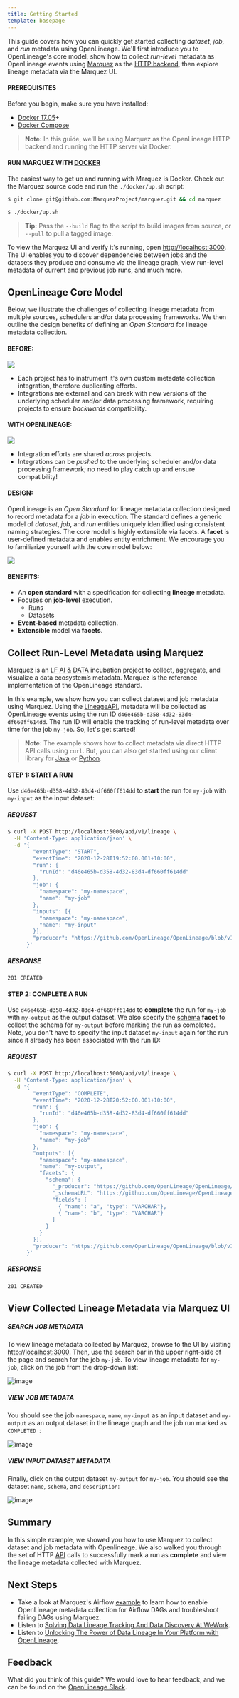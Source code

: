 ```yaml
---
title: Getting Started
template: basepage
---
```



This guide covers how you can quickly get started collecting _dataset_, _job_, and _run_ metadata using OpenLineage. We'll first introduce you to OpenLineage's core model, show how to collect _run-level_ metadata as OpenLineage events using [Marquez](https://marquezproject.ai) as the [HTTP backend](https://github.com/OpenLineage/OpenLineage#scope), then explore lineage metadata via the Marquez UI.

#### PREREQUISITES

Before you begin, make sure you have installed:

* [Docker 17.05](https://docs.docker.com/install)+
* [Docker Compose](https://docs.docker.com/compose/install)

> **Note:** In this guide, we'll be using Marquez as the OpenLineage HTTP backend and running the HTTP server via Docker.

#### RUN MARQUEZ WITH [DOCKER](https://github.com/MarquezProject/marquez/blob/main/Dockerfile)

The easiest way to get up and running with Marquez is Docker. Check out the Marquez source code and run the `./docker/up.sh` script:

```bash
$ git clone git@github.com:MarquezProject/marquez.git && cd marquez

$ ./docker/up.sh
```

> **Tip:** Pass the `--build` flag to the script to build images from source, or `--pull` to pull a tagged image.

To view the Marquez UI and verify it's running, open [http://localhost:3000](http://localhost:3000). The UI enables you to discover dependencies between jobs and the datasets they produce and consume via the lineage graph, view run-level metadata of current and previous job runs, and much more.

## OpenLineage Core Model

Below, we illustrate the challenges of collecting lineage metadata from multiple sources, schedulers and/or data processing frameworks. We then outline the design benefits of defining an _Open Standard_ for lineage metadata collection.

#### BEFORE:

<img src="./before-openlineage.svg" />

* Each project has to instrument it's own custom metadata collection integration, therefore duplicating efforts.
* Integrations are external and can break with new versions of the underlying scheduler and/or data processing framework, requiring projects to ensure _backwards_ compatibility.

#### WITH OPENLINEAGE:

<img src="./with-openlineage.svg" />

* Integration efforts are shared _across_ projects.
* Integrations can be _pushed_ to the underlying scheduler and/or data processing framework; no need to play catch up and ensure compatibility!

#### DESIGN:

OpenLineage is an _Open Standard_ for lineage metadata collection designed to record metadata for a _job_ in execution. The standard defines a generic model of _dataset_, _job_, and _run_ entities uniquely identified using consistent naming strategies. The core model is highly extensible via facets. A **facet** is user-defined metadata and enables entity enrichment. We encourage you to familiarize yourself with the core model below:

<img src="./model.svg" />

#### BENEFITS:

* An **open standard** with a specification for collecting **lineage** metadata.
* Focuses on **job-level** execution.
  * Runs
  * Datasets
* **Event-based** metadata collection.
* **Extensible** model via **facets**.

## Collect Run-Level Metadata using Marquez

Marquez is an [LF AI & DATA](https://lfaidata.foundation) incubation project to collect, aggregate, and visualize a data ecosystem’s metadata. Marquez is the reference implementation of the OpenLineage standard.

In this example, we show how you can collect dataset and job metadata using Marquez. Using the [LineageAPI](https://marquezproject.github.io/marquez/openapi.html#tag/Lineage), metadata will be collected as OpenLineage events using the run ID `d46e465b-d358-4d32-83d4-df660ff614dd`. The run ID will enable the tracking of run-level metadata over time for the job `my-job`. So, let's get started!

> **Note:** The example shows how to collect metadata via direct HTTP API calls using `curl`. But, you can also get started using our client library for [Java](https://github.com/MarquezProject/marquez/tree/main/clients/java) or [Python](https://github.com/MarquezProject/marquez/tree/main/clients/python).

#### STEP 1: START A RUN

Use `d46e465b-d358-4d32-83d4-df660ff614dd` to **start** the run for `my-job` with `my-input` as the input dataset:

##### REQUEST

```bash
$ curl -X POST http://localhost:5000/api/v1/lineage \
  -H 'Content-Type: application/json' \
  -d '{
        "eventType": "START",
        "eventTime": "2020-12-28T19:52:00.001+10:00",
        "run": {
          "runId": "d46e465b-d358-4d32-83d4-df660ff614dd"
        },
        "job": {
          "namespace": "my-namespace",
          "name": "my-job"
        },
        "inputs": [{
          "namespace": "my-namespace",
          "name": "my-input"
        }],  
        "producer": "https://github.com/OpenLineage/OpenLineage/blob/v1-0-0/client"
      }'
```

##### RESPONSE

`201 CREATED`

#### STEP 2: COMPLETE A RUN

Use `d46e465b-d358-4d32-83d4-df660ff614dd` to **complete** the run for `my-job` with `my-output` as the output dataset. We also specify the [schema](https://github.com/OpenLineage/OpenLineage/blob/main/spec/OpenLineage.md#dataset-facets) **facet** to collect the schema for `my-output` before marking the run as completed. Note, you don't have to specify the input dataset `my-input` again for the run since it already has been associated with the run ID:

##### REQUEST

```bash
$ curl -X POST http://localhost:5000/api/v1/lineage \
  -H 'Content-Type: application/json' \
  -d '{
        "eventType": "COMPLETE",
        "eventTime": "2020-12-28T20:52:00.001+10:00",
        "run": {
          "runId": "d46e465b-d358-4d32-83d4-df660ff614dd"
        },
        "job": {
          "namespace": "my-namespace",
          "name": "my-job"
        },
        "outputs": [{
          "namespace": "my-namespace",
          "name": "my-output",
          "facets": {
            "schema": {
              "_producer": "https://github.com/OpenLineage/OpenLineage/blob/v1-0-0/client",
              "_schemaURL": "https://github.com/OpenLineage/OpenLineage/blob/v1-0-0/spec/OpenLineage.json#/definitions/SchemaDatasetFacet",
              "fields": [
                { "name": "a", "type": "VARCHAR"},
                { "name": "b", "type": "VARCHAR"}
              ]
            }
          }
        }],     
        "producer": "https://github.com/OpenLineage/OpenLineage/blob/v1-0-0/client"
      }'
```

##### RESPONSE

`201 CREATED`

## View Collected Lineage Metadata via Marquez UI

##### SEARCH JOB METADATA

To view lineage metadata collected by Marquez, browse to the UI by visiting [http://localhost:3000](http://localhost:3000). Then, use the search bar in the upper right-side of the page and search for the job `my-job`. To view lineage metadata for `my-job`, click on the job from the drop-down list:

![image](./marquez-search-view-job.png)

##### VIEW JOB METADATA

You should see the job `namespace`, `name`, `my-input` as an input dataset and `my-output` as an output dataset in the lineage graph and the job run marked as `COMPLETED `: 

![image](./marquez-tab-view-job-completed.png)

##### VIEW INPUT DATASET METADATA

Finally, click on the output dataset `my-output` for `my-job`. You should see the dataset `name`, `schema`, and `description`:

![image](./marquez-tab-view-dataset-output.png)

## Summary

In this simple example, we showed you how to use Marquez to collect dataset and job metadata with Openlineage. We also walked you through the set of HTTP [API](https://marquezproject.github.io/marquez/openapi.html) calls to successfully mark a run as **complete** and view the lineage metadata collected with Marquez.

## Next Steps

* Take a look at Marquez's Airflow [example](https://github.com/MarquezProject/marquez/tree/main/examples/airflow) to learn how to enable OpenLineage metadata collection for Airflow DAGs and troubleshoot failing DAGs using Marquez.
* Listen to [Solving Data Lineage Tracking And Data Discovery At WeWork](https://www.dataengineeringpodcast.com/marquez-data-lineage-episode-111).
* Listen to [Unlocking The Power of Data Lineage In Your Platform with OpenLineage](https://www.dataengineeringpodcast.com/openlineage-data-lineage-specification-episode-187).

## Feedback

What did you think of this guide? We would love to hear feedback, and we can be found on the [OpenLineage Slack](http://bit.ly/OpenLineageSlack).
